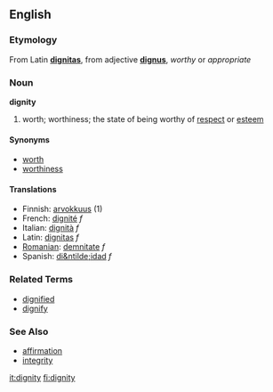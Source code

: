 {{See|Dignity}}
==English==
===Etymology===
From Latin '''[[dignitas]]''', from adjective '''[[dignus]]''', ''worthy'' or ''appropriate''

===Noun===
'''dignity'''

# worth; worthiness; the state of being worthy of [[respect]] or [[esteem]]

====Synonyms====
*[[worth]]
*[[worthiness]]

====Translations====
*Finnish: [[arvokkuus]] (1)
*French: [[dignité]] ''f''
*Italian: [[dignità]] ''f''
*Latin: [[dignitas]] ''f''
*[[Romanian]]: [[demnitate]] ''f''
*Spanish: [[di&ntilde;idad]] ''f''

===Related Terms===
*[[dignified]]
*[[dignify]]

===See Also===
*[[affirmation]]
*[[integrity]]

[[it:dignity]]
[[fi:dignity]]